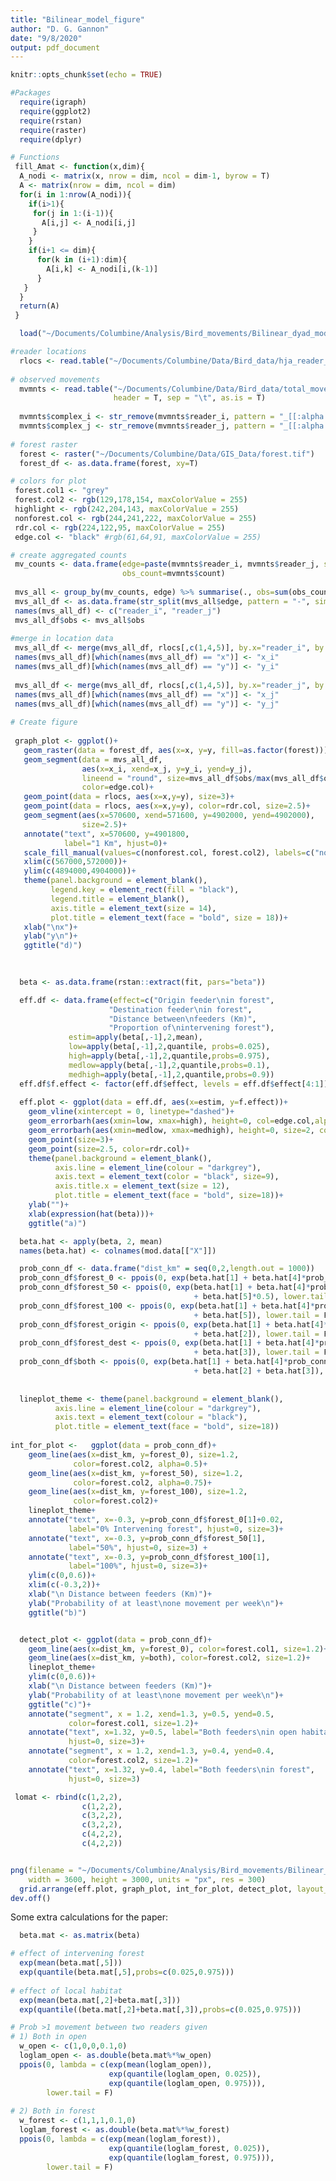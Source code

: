```yaml
---
title: "Bilinear_model_figure"
author: "D. G. Gannon"
date: "9/8/2020"
output: pdf_document
---
```


```r
knitr::opts_chunk$set(echo = TRUE)

#Packages
  require(igraph)
  require(ggplot2)
  require(rstan)
  require(raster)
  require(dplyr)

# Functions
 fill_Amat <- function(x,dim){
  A_nodi <- matrix(x, nrow = dim, ncol = dim-1, byrow = T)
  A <- matrix(nrow = dim, ncol = dim)
  for(i in 1:nrow(A_nodi)){
    if(i>1){
     for(j in 1:(i-1)){
       A[i,j] <- A_nodi[i,j]
     }
    }
    if(i+1 <= dim){
      for(k in (i+1):dim){
        A[i,k] <- A_nodi[i,(k-1)]
      }
   }
  }
  return(A)
 }

```

```r

  load("~/Documents/Columbine/Analysis/Bird_movements/Bilinear_dyad_models/fit_sender_receiver.RData")

#reader locations
  rlocs <- read.table("~/Documents/Columbine/Data/Bird_data/hja_reader_locations_centercomb.txt", header = T, sep = "\t")
  
# observed movements
  mvmnts <- read.table("~/Documents/Columbine/Data/Bird_data/total_movements_by_year.tsv",
                       header = T, sep = "\t", as.is = T)
  
  mvmnts$complex_i <- str_remove(mvmnts$reader_i, pattern = "_[[:alpha:]]+")
  mvmnts$complex_j <- str_remove(mvmnts$reader_j, pattern = "_[[:alpha:]]+")
  
# forest raster
  forest <- raster("~/Documents/Columbine/Data/GIS_Data/forest.tif")
  forest_df <- as.data.frame(forest, xy=T)

```



```r
# colors for plot
 forest.col1 <- "grey" 
 forest.col2 <- rgb(129,178,154, maxColorValue = 255)
 highlight <- rgb(242,204,143, maxColorValue = 255)
 nonforest.col <- rgb(244,241,222, maxColorValue = 255)
 rdr.col <- rgb(224,122,95, maxColorValue = 255)
 edge.col <- "black" #rgb(61,64,91, maxColorValue = 255)

# create aggregated counts
 mv_counts <- data.frame(edge=paste(mvmnts$reader_i, mvmnts$reader_j, sep = "-"),
                         obs_count=mvmnts$count)
 
 mvs_all <- group_by(mv_counts, edge) %>% summarise(., obs=sum(obs_count))
 mvs_all_df <- as.data.frame(str_split(mvs_all$edge, pattern = "-", simplify = T))
 names(mvs_all_df) <- c("reader_i", "reader_j")
 mvs_all_df$obs <- mvs_all$obs
 
#merge in location data
 mvs_all_df <- merge(mvs_all_df, rlocs[,c(1,4,5)], by.x="reader_i", by.y="reader")
 names(mvs_all_df)[which(names(mvs_all_df) == "x")] <- "x_i"
 names(mvs_all_df)[which(names(mvs_all_df) == "y")] <- "y_i"
 
 mvs_all_df <- merge(mvs_all_df, rlocs[,c(1,4,5)], by.x="reader_j", by.y="reader")
 names(mvs_all_df)[which(names(mvs_all_df) == "x")] <- "x_j"
 names(mvs_all_df)[which(names(mvs_all_df) == "y")] <- "y_j"
 
# Create figure
 
 graph_plot <- ggplot()+
   geom_raster(data = forest_df, aes(x=x, y=y, fill=as.factor(forest)))+
   geom_segment(data = mvs_all_df, 
                aes(x=x_i, xend=x_j, y=y_i, yend=y_j),
                lineend = "round", size=mvs_all_df$obs/max(mvs_all_df$obs)*5,
                color=edge.col)+
   geom_point(data = rlocs, aes(x=x,y=y), size=3)+
   geom_point(data = rlocs, aes(x=x,y=y), color=rdr.col, size=2.5)+
   geom_segment(aes(x=570600, xend=571600, y=4902000, yend=4902000), 
                size=2.5)+
   annotate("text", x=570600, y=4901800, 
            label="1 Km", hjust=0)+
   scale_fill_manual(values=c(nonforest.col, forest.col2), labels=c("non-forest", "forest"))+
   xlim(c(567000,572000))+
   ylim(c(4894000,4904000))+
   theme(panel.background = element_blank(),
         legend.key = element_rect(fill = "black"),
         legend.title = element_blank(),
         axis.title = element_text(size = 14),
         plot.title = element_text(face = "bold", size = 18))+
   xlab("\nx")+
   ylab("y\n")+
   ggtitle("d)")
   
 

```


```r

  beta <- as.data.frame(rstan::extract(fit, pars="beta"))

  eff.df <- data.frame(effect=c("Origin feeder\nin forest",
                      "Destination feeder\nin forest",
                      "Distance between\nfeeders (Km)",
                      "Proportion of\nintervening forest"),
             estim=apply(beta[,-1],2,mean),
             low=apply(beta[,-1],2,quantile, probs=0.025),
             high=apply(beta[,-1],2,quantile,probs=0.975),
             medlow=apply(beta[,-1],2,quantile,probs=0.1),
             medhigh=apply(beta[,-1],2,quantile,probs=0.9))
  eff.df$f.effect <- factor(eff.df$effect, levels = eff.df$effect[4:1])
  
  eff.plot <- ggplot(data = eff.df, aes(x=estim, y=f.effect))+
    geom_vline(xintercept = 0, linetype="dashed")+
    geom_errorbarh(aes(xmin=low, xmax=high), height=0, col=edge.col,alpha=0.9)+
    geom_errorbarh(aes(xmin=medlow, xmax=medhigh), height=0, size=2, col=edge.col)+
    geom_point(size=3)+
    geom_point(size=2.5, color=rdr.col)+
    theme(panel.background = element_blank(),
          axis.line = element_line(colour = "darkgrey"),
          axis.text = element_text(color = "black", size=9),
          axis.title.x = element_text(size = 12),
          plot.title = element_text(face = "bold", size=18))+
    ylab("")+
    xlab(expression(hat(beta)))+
    ggtitle("a)")


```

```r

  beta.hat <- apply(beta, 2, mean)
  names(beta.hat) <- colnames(mod.data[["X"]])

  prob_conn_df <- data.frame("dist_km" = seq(0,2,length.out = 1000))
  prob_conn_df$forest_0 <- ppois(0, exp(beta.hat[1] + beta.hat[4]*prob_conn_df$dist_km), lower.tail = F)
  prob_conn_df$forest_50 <- ppois(0, exp(beta.hat[1] + beta.hat[4]*prob_conn_df$dist_km
                                         + beta.hat[5]*0.5), lower.tail = F)
  prob_conn_df$forest_100 <- ppois(0, exp(beta.hat[1] + beta.hat[4]*prob_conn_df$dist_km
                                         + beta.hat[5]), lower.tail = F)
  prob_conn_df$forest_origin <- ppois(0, exp(beta.hat[1] + beta.hat[4]*prob_conn_df$dist_km
                                         + beta.hat[2]), lower.tail = F)
  prob_conn_df$forest_dest <- ppois(0, exp(beta.hat[1] + beta.hat[4]*prob_conn_df$dist_km
                                         + beta.hat[3]), lower.tail = F)
  prob_conn_df$both <- ppois(0, exp(beta.hat[1] + beta.hat[4]*prob_conn_df$dist_km
                                         + beta.hat[2] + beta.hat[3]), lower.tail = F)
  
  
  lineplot_theme <- theme(panel.background = element_blank(),
          axis.line = element_line(colour = "darkgrey"),
          axis.text = element_text(colour = "black"),
          plot.title = element_text(face = "bold", size=18))
  
int_for_plot <-   ggplot(data = prob_conn_df)+
    geom_line(aes(x=dist_km, y=forest_0), size=1.2, 
              color=forest.col2, alpha=0.5)+
    geom_line(aes(x=dist_km, y=forest_50), size=1.2,
              color=forest.col2, alpha=0.75)+
    geom_line(aes(x=dist_km, y=forest_100), size=1.2,
              color=forest.col2)+
    lineplot_theme+
    annotate("text", x=-0.3, y=prob_conn_df$forest_0[1]+0.02, 
             label="0% Intervening forest", hjust=0, size=3)+
    annotate("text", x=-0.3, y=prob_conn_df$forest_50[1], 
             label="50%", hjust=0, size=3) +
    annotate("text", x=-0.3, y=prob_conn_df$forest_100[1], 
             label="100%", hjust=0, size=3)+
    ylim(c(0,0.6))+
    xlim(c(-0.3,2))+
    xlab("\n Distance between feeders (Km)")+
    ylab("Probability of at least\none movement per week\n")+
    ggtitle("b)")


  detect_plot <- ggplot(data = prob_conn_df)+
    geom_line(aes(x=dist_km, y=forest_0), color=forest.col1, size=1.2)+
    geom_line(aes(x=dist_km, y=both), color=forest.col2, size=1.2)+
    lineplot_theme+
    ylim(c(0,0.6))+
    xlab("\n Distance between feeders (Km)")+
    ylab("Probability of at least\none movement per week\n")+
    ggtitle("c)")+
    annotate("segment", x = 1.2, xend=1.3, y=0.5, yend=0.5,
             color=forest.col1, size=1.2)+
    annotate("text", x=1.32, y=0.5, label="Both feeders\nin open habitat",
             hjust=0, size=3)+
    annotate("segment", x = 1.2, xend=1.3, y=0.4, yend=0.4,
             color=forest.col2, size=1.2)+
    annotate("text", x=1.32, y=0.4, label="Both feeders\nin forest",
             hjust=0, size=3)

```





```r


 lomat <- rbind(c(1,2,2),
                c(1,2,2),
                c(3,2,2),
                c(3,2,2),
                c(4,2,2),
                c(4,2,2))


png(filename = "~/Documents/Columbine/Analysis/Bird_movements/Bilinear_dyad_models/figure_2_effects_network.png",
    width = 3600, height = 3000, units = "px", res = 300)
  grid.arrange(eff.plot, graph_plot, int_for_plot, detect_plot, layout_matrix=lomat)
dev.off()


```

Some extra calculations for the paper:

```r
  beta.mat <- as.matrix(beta)

# effect of intervening forest
  exp(mean(beta.mat[,5]))
  exp(quantile(beta.mat[,5],probs=c(0.025,0.975)))
  
# effect of local habitat
  exp(mean(beta.mat[,2]+beta.mat[,3]))
  exp(quantile((beta.mat[,2]+beta.mat[,3]),probs=c(0.025,0.975)))

# Prob >1 movement between two readers given
# 1) Both in open
  w_open <- c(1,0,0,0.1,0)
  loglam_open <- as.double(beta.mat%*%w_open)
  ppois(0, lambda = c(exp(mean(loglam_open)),
                      exp(quantile(loglam_open, 0.025)),
                      exp(quantile(loglam_open, 0.975))),
        lower.tail = F)
  
# 2) Both in forest
  w_forest <- c(1,1,1,0.1,0)
  loglam_forest <- as.double(beta.mat%*%w_forest)
  ppois(0, lambda = c(exp(mean(loglam_forest)),
                      exp(quantile(loglam_forest, 0.025)),
                      exp(quantile(loglam_forest, 0.975))),
        lower.tail = F)

```





